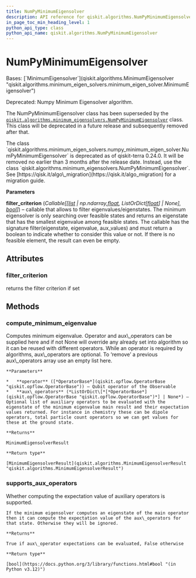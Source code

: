 ```yaml
---
title: NumPyMinimumEigensolver
description: API reference for qiskit.algorithms.NumPyMinimumEigensolver
in_page_toc_min_heading_level: 1
python_api_type: class
python_api_name: qiskit.algorithms.NumPyMinimumEigensolver
---
```


# NumPyMinimumEigensolver

<Class id="qiskit.algorithms.NumPyMinimumEigensolver" isDedicatedPage={true} github="https://github.com/qiskit/qiskit/tree/stable/0.46/qiskit/algorithms/minimum_eigen_solvers/numpy_minimum_eigen_solver.py" signature="qiskit.algorithms.NumPyMinimumEigensolver(filter_criterion=None)" modifiers="class">
  Bases: [`MinimumEigensolver`](qiskit.algorithms.MinimumEigensolver "qiskit.algorithms.minimum_eigen_solvers.minimum_eigen_solver.MinimumEigensolver")

  Deprecated: Numpy Minimum Eigensolver algorithm.

  The NumPyMinimumEigensolver class has been superseded by the [`qiskit.algorithms.minimum_eigensolvers.NumPyMinimumEigensolver`](qiskit.algorithms.minimum_eigensolvers.NumPyMinimumEigensolver "qiskit.algorithms.minimum_eigensolvers.NumPyMinimumEigensolver") class. This class will be deprecated in a future release and subsequently removed after that.

  <Admonition title="Deprecated since version 0.24.0" type="danger">
    The class `qiskit.algorithms.minimum_eigen_solvers.numpy_minimum_eigen_solver.NumPyMinimumEigensolver` is deprecated as of qiskit-terra 0.24.0. It will be removed no earlier than 3 months after the release date. Instead, use the class `qiskit.algorithms.minimum_eigensolvers.NumPyMinimumEigensolver`. See [https://qisk.it/algo\_migration](https://qisk.it/algo_migration) for a migration guide.
  </Admonition>

  **Parameters**

  **filter\_criterion** (*Callable\[\[*[*list*](https://docs.python.org/3/library/stdtypes.html#list "(in Python v3.12)")  *| np.ndarray,*[*float*](https://docs.python.org/3/library/functions.html#float "(in Python v3.12)")*, ListOrDict\[*[*float*](https://docs.python.org/3/library/functions.html#float "(in Python v3.12)")*] | None],* [*bool*](https://docs.python.org/3/library/functions.html#bool "(in Python v3.12)")*]*) – callable that allows to filter eigenvalues/eigenstates. The minimum eigensolver is only searching over feasible states and returns an eigenstate that has the smallest eigenvalue among feasible states. The callable has the signature filter(eigenstate, eigenvalue, aux\_values) and must return a boolean to indicate whether to consider this value or not. If there is no feasible element, the result can even be empty.

  ## Attributes

  ### filter\_criterion

  <Attribute id="qiskit.algorithms.NumPyMinimumEigensolver.filter_criterion">
    returns the filter criterion if set
  </Attribute>

  ## Methods

  ### compute\_minimum\_eigenvalue

  <Function id="qiskit.algorithms.NumPyMinimumEigensolver.compute_minimum_eigenvalue" signature="compute_minimum_eigenvalue(operator, aux_operators=None)">
    Computes minimum eigenvalue. Operator and aux\_operators can be supplied here and if not None will override any already set into algorithm so it can be reused with different operators. While an operator is required by algorithms, aux\_operators are optional. To ‘remove’ a previous aux\_operators array use an empty list here.

    **Parameters**

    *   **operator** ([*OperatorBase*](qiskit.opflow.OperatorBase "qiskit.opflow.OperatorBase")) – Qubit operator of the Observable
    *   **aux\_operators** (*ListOrDict\[*[*OperatorBase*](qiskit.opflow.OperatorBase "qiskit.opflow.OperatorBase")*] | None*) – Optional list of auxiliary operators to be evaluated with the eigenstate of the minimum eigenvalue main result and their expectation values returned. For instance in chemistry these can be dipole operators, total particle count operators so we can get values for these at the ground state.

    **Returns**

    MinimumEigensolverResult

    **Return type**

    [MinimumEigensolverResult](qiskit.algorithms.MinimumEigensolverResult "qiskit.algorithms.MinimumEigensolverResult")
  </Function>

  ### supports\_aux\_operators

  <Function id="qiskit.algorithms.NumPyMinimumEigensolver.supports_aux_operators" signature="supports_aux_operators()" modifiers="classmethod">
    Whether computing the expectation value of auxiliary operators is supported.

    If the minimum eigensolver computes an eigenstate of the main operator then it can compute the expectation value of the aux\_operators for that state. Otherwise they will be ignored.

    **Returns**

    True if aux\_operator expectations can be evaluated, False otherwise

    **Return type**

    [bool](https://docs.python.org/3/library/functions.html#bool "(in Python v3.12)")
  </Function>
</Class>

